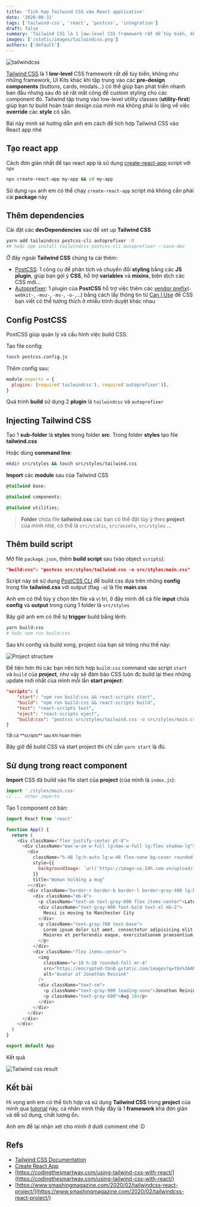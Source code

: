 ```yaml
---
title: 'Tích hợp Tailwind CSS vào React application'
date: '2020-08-31'
tags: ['tailwind-css', 'react', 'postcss', 'integration']
draft: false
summary: 'Tailwind CSS là 1 low-level CSS framework rất dễ tùy biến, không như các framework khác khi tập trung vào các pre-design components như buttons, cards, modals... có thể giúp bạn phát triển nhanh ban đầu nhưng sau đó sẽ rất mất công để custom các component có sẵn, Tailwind tập trung vào low-level utility classes...'
images: ['/static/images/tailwindcss.png']
authors: ['default']
---
```



![tailwindcss](/static/images/tailwindcss.png)

[Tailwind CSS](https://tailwindcss.com/) là 1 **low-level** CSS framework rất dễ tùy biến, không như những framework, UI Kits khác khi tập trung vào các **pre-design components** (buttons, cards, modals...) có thể giúp bạn phát triển nhanh ban đầu nhưng sau đó sẽ rất mất công để custom styling cho các component đó. Tailwind tập trung vào low-level utility classes (**utility-first**) giúp bạn tự build hoàn toàn design của mình mà không phải lo lắng về việc **override** các **style** có sẵn.

Bài này mình sẽ hướng dẫn anh em cách để tích hợp Tailwind CSS vào React app nhé <Twemoji emoji="beaming face with smiling eyes" />

## Tạo react app

Cách đơn giản nhất để tạo react app là sử dụng [create-react-app](https://create-react-app.dev/docs/getting-started/) script với `npx`

```bash
npx create-react-app my-app && cd my-app
```

Sử dụng `npx` anh em có thể chạy `create-react-app` script mà không cần phải cài **package** này

## Thêm dependencies

Cài đặt các **devDependencies** sau để set up **Tailwind CSS**

```bash
yarn add tailwindcss postcss-cli autoprefixer -D
## hoặc npm install tailwindcss postcss-cli autoprefixer --save-dev
```

Ở đây ngoài **Tailwind CSS** chúng ta cài thêm:

- [PostCSS](https://github.com/postcss/postcss): 1 công cụ để phân tích và chuyển đổi **styling** bằng các **JS plugin**, giúp bạn gợi ý **CSS**, hỗ trợ **variables** và **mixins**, biên dịch các CSS mới...
- [Autoprefixer](https://github.com/postcss/autoprefixer): 1 plugin của **PostCSS** hỗ trợ việc thêm các [vendor prefix](https://www.lifewire.com/css-vendor-prefixes-3466867)(`-webkit-`, `-moz-`, `-ms-`, `-o-`,...) bằng cách lấy thông tin từ [Can I Use](https://caniuse.com/) để CSS bạn viết có thể tương thích ở nhiều trình duyệt khác nhau

## Config PostCSS

PostCSS giúp quản lý và cấu hình việc build CSS.

Tạo file config:

```bash
touch postcss.config.js
```

Thêm config sau:

```javascript
module.exports = {
  plugins: [require('tailwindcss'), require('autoprefixer')],
}
```

Quá trình **build** sử dụng 2 **plugin** là `tailwindcss` và `autoprefixer`

## Injecting Tailwind CSS

Tạo 1 **sub-folder** là **styles** trong folder **src**. Trong folder **styles** tạo file **tailwind.css**

Hoặc dùng **command line**:

```bash
mkdir src/styles && touch src/styles/tailwind.css
```

**Import** các **module** sau của Tailwind CSS

```css
@tailwind base;

@tailwind components;

@tailwind utilities;
```

> **Folder** chứa file **tailwind.css** các bạn có thể đặt tùy ý theo **project** của mình nhé, có thể là `src/static`, `src/assets`, `src/styles` ...

## Thêm build script

Mở file `package.json`, thêm **build script** sau (vào object `scripts`):

```json
"build:css": "postcss src/styles/tailwind.css -o src/styles/main.css"
```

Script này sẽ sử dụng [PostCSS CLI](https://github.com/postcss/postcss-cli) để build css dựa trên những **config** trong file **tailwind.css** với output (flag `-o`) là file **main.css**

Anh em có thể tùy ý chọn tên file và vị trí, ở đây mình để cả file **input** chứa **config** và **output** trong cùng 1 folder là `src/styles`

Bây giờ anh em có thể tự **trigger** build bằng lệnh:

```bash
yarn build:css
# hoặc npm run build:css
```

Sau khi config và build xong, project của bạn sẽ trông như thế này:

![Project structure](/static/images/tailwind-project.png)

Để tiện hơn thì các bạn nên tích hợp `build:css` command vào script `start` và `build` của **project**, như vậy sẽ đảm bảo CSS luôn đc build lại theo những update mới nhất của mình mỗi lần **start project**:

```json
"scripts": {
	"start": "npm run build:css && react-scripts start",
	"build": "npm run build:css && react-scripts build",
	"test": "react-scripts test",
	"eject": "react-scripts eject",
	"build:css": "postcss src/styles/tailwind.css -o src/styles/main.css"
}
```

<div style={{ textAlign: 'center' }}>
  <small>Tất cả **scripts** sau khi hoàn thiện</small>
</div>

Bây giờ để build CSS và start project thì chỉ cần `yarn start` là đủ.

## Sử dụng trong react component

**Import** CSS đã build vào file start của **project** (của mình là `index.js`):

```javascript
import './styles/main.css'
// ... other imports
```

Tạo 1 component cơ bản:

```js
import React from 'react'

function App() {
  return (
    <div className="flex justify-center pt-8">
      <div className="max-w-sm w-full lg:max-w-full lg:flex shadow-lg">
        <div
          className="h-48 lg:h-auto lg:w-48 flex-none bg-cover rounded-t lg:rounded-t-none lg:rounded-l text-center overflow-hidden"
          style={{
            backgroundImage: `url('https://image-us.24h.com.vn/upload/1-2020/images/2020-02-06/kodfd-1580928361-474-width640height480.jpg')`,
          }}
          title="Woman holding a mug"
        ></div>
        <div className="border-r border-b border-l border-gray-400 lg:border-l-0 lg:border-t lg:border-gray-400 bg-white rounded-b lg:rounded-b-none lg:rounded-r p-4 flex flex-col justify-between leading-normal">
          <div className="mb-8">
            <p className="text-sm text-gray-600 flex items-center">Latest News</p>
            <div className="text-gray-900 font-bold text-xl mb-2">
              Messi is moving to Manchester City
            </div>
            <p className="text-gray-700 text-base">
              Lorem ipsum dolor sit amet, consectetur adipisicing elit. Voluptatibus quia, nulla!
              Maiores et perferendis eaque, exercitationem praesentium nihil.
            </p>
          </div>
          <div className="flex items-center">
            <img
              className="w-10 h-10 rounded-full mr-4"
              src="https://encrypted-tbn0.gstatic.com/images?q=tbn%3AANd9GcRG2WOlZ4KLuNN1ksjNOmh6oZ091IUhJiZD7w&usqp=CAU"
              alt="Avatar of Jonathan Reinink"
            />
            <div className="text-sm">
              <p className="text-gray-900 leading-none">Jonathan Reinink</p>
              <p className="text-gray-600">Aug 18</p>
            </div>
          </div>
        </div>
      </div>
    </div>
  )
}

export default App
```

Kết quả <Twemoji emoji="party popper" /> <Twemoji emoji="party popper" />

![Tailwind css result](/static/images/messi.jpg)

## Kết bài

Hi vọng anh em có thể tích hợp và sử dụng **Tailwind CSS** trong **project** của mình qua [tutorial](/category//tutorial) này, cá nhân mình thấy đây là 1 **framework** khá đơn giản và dễ sử dụng, chất lượng ổn.

Anh em để lại nhận xét cho mình ở dưới comment nhé :D

## Refs

- [Tailwind CSS Documentation](https://tailwindcss.com/docs/installation)
- [Create React App](https://create-react-app.dev/docs/getting-started/)
- [https://codingthesmartway.com/using-tailwind-css-with-react/](https://codingthesmartway.com/using-tailwind-css-with-react/)
- [https://www.smashingmagazine.com/2020/02/tailwindcss-react-project/](https://www.smashingmagazine.com/2020/02/tailwindcss-react-project/)
